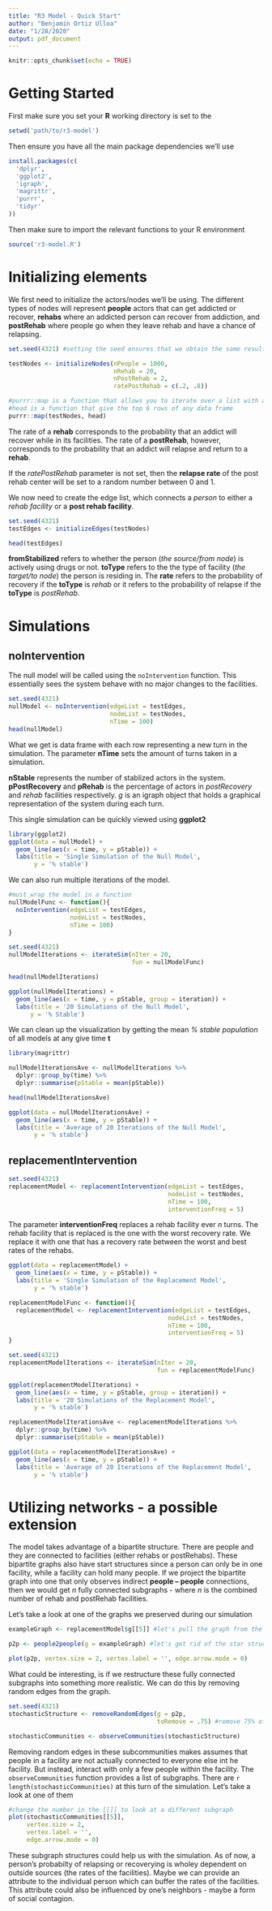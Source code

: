 ```yaml
---
title: "R3 Model - Quick Start"
author: "Benjamin Ortiz Ulloa"
date: "1/28/2020"
output: pdf_document
---
```


```r
knitr::opts_chunk$set(echo = TRUE)
```

# Getting Started

First make sure you set your **R** working directory is set to the 

```r
setwd('path/to/r3-model')
```

Then ensure you have all the main package dependencies we'll use

```r
install.packages(c(
  'dplyr',
  'ggplot2',
  'igraph',
  'magrittr',
  'purrr',
  'tidyr'
))
```

Then make sure to import the relevant functions to your R environment

```r
source('r3-model.R')
```

# Initializing elements

We first need to initialize the actors/nodes we'll be using. The different types of nodes will represent **people** actors that can get addicted or recover, **rehabs** where an addicted person can recover from addiction, and **postRehab** where people go when they leave rehab and have a chance of relapsing.

```r
set.seed(4321) #setting the seed ensures that we obtain the same results

testNodes <- initializeNodes(nPeople = 1000,
                             nRehab = 20,
                             nPostRehab = 2,
                             ratePostRehab = c(.2, .8))

#purrr::map is a function that allows you to iterate over a list with another fucntion
#head is a function that give the top 6 rows of any data frame
purrr::map(testNodes, head)
```

The rate of a **rehab** corresponds to the probability that an addict will recover while in its facilities. The rate of a **postRehab**, however, corresponds to the probability that an addict will relapse and return to a **rehab**.

If the *ratePostRehab* parameter is not set, then the **relapse rate** of the post rehab center will be set to a random number between 0 and 1. 

We now need to create the edge list, which connects a *person* to either a *rehab facility* or a **post rehab facility**.

```r
set.seed(4321)
testEdges <- initializeEdges(testNodes)

head(testEdges)
```

**fromStabilized** refers to whether the person (*the source/from node*) is actively using drugs or not. **toType** refers to the the type of facility (*the target/to node*) the person is residing in. The **rate** refers to the probability of recovery if the **toType** is *rehab* or it refers to the probability of relapse if the **toType** is *postRehab*.

# Simulations

## noIntervention

The null model will be called using the `noIntervention` function. This essentially sees the system behave with no major changes to the facilities. 

```r
set.seed(4321)
nullModel <- noIntervention(edgeList = testEdges, 
                            nodeList = testNodes, 
                            nTime = 100)
head(nullModel)
```

What we get is data frame with each row representing a new turn in the simulation. The parameter **nTime** sets the amount of turns taken in a simulation. 

**nStable** represents the number of stablized actors in the system. **pPostRecovery** and **pRehab** is the percentage of actors in *postRecovery* and *rehab* facilities respectively. *g* is an igraph object that holds a graphical representation of the system during each turn. 

This single simulation can be quickly viewed using **ggplot2**

```r
library(ggplot2)
ggplot(data = nullModel) +
  geom_line(aes(x = time, y = pStable)) +
  labs(title = 'Single Simulation of the Null Model',
       y = '% stable')
```

We can also run multiple iterations of the model.

```r
#must wrap the model in a function
nullModelFunc <- function(){
  noIntervention(edgeList = testEdges,
                 nodeList = testNodes,
                 nTime = 100)
}

set.seed(4321)
nullModelIterations <- iterateSim(nIter = 20,
                                  fun = nullModelFunc)

head(nullModelIterations)
```

```r
ggplot(nullModelIterations) +
  geom_line(aes(x = time, y = pStable, group = iteration)) +
  labs(title = '20 Simulations of the Null Model',
      y = '% Stable')
```

We can clean up the visualization by getting the mean *% stable population* of all models at any give time **t**

```r
library(magrittr)

nullModelIterationsAve <- nullModelIterations %>%
  dplyr::group_by(time) %>%
  dplyr::summarise(pStable = mean(pStable)) 

head(nullModelIterationsAve)
```

```r
ggplot(data = nullModelIterationsAve) +
  geom_line(aes(x = time, y = pStable)) +
  labs(title = 'Average of 20 Iterations of the Null Model',
       y = '% stable')
```


## replacementIntervention

```r
set.seed(4321)
replacementModel <- replacementIntervention(edgeList = testEdges, 
                                            nodeList = testNodes, 
                                            nTime = 100,
                                            interventionFreq = 5)
```

The parameter **interventionFreq** replaces a rehab facility ever *n* turns. The rehab facility that is replaced is the one with the worst recovery rate. We replace it with one that has a recovery rate between the worst and best rates of the rehabs.

```r
ggplot(data = replacementModel) +
  geom_line(aes(x = time, y = pStable)) +
  labs(title = 'Single Simulation of the Replacement Model',
       y = '% stable')
```

```r
replacementModelFunc <- function(){
  replacementModel <- replacementIntervention(edgeList = testEdges, 
                                            nodeList = testNodes, 
                                            nTime = 100,
                                            interventionFreq = 5)
}

set.seed(4321)
replacementModelIterations <- iterateSim(nIter = 20,
                                         fun = replacementModelFunc)
```

```r
ggplot(replacementModelIterations) +
  geom_line(aes(x = time, y = pStable, group = iteration)) +
  labs(title = '20 Simulations of the Replacement Model',
       y = '% stable')
```

```r
replacementModelIterationsAve <- replacementModelIterations %>%
  dplyr::group_by(time) %>%
  dplyr::summarise(pStable = mean(pStable)) 

ggplot(data = replacementModelIterationsAve) +
  geom_line(aes(x = time, y = pStable)) +
  labs(title = 'Average of 20 Iterations of the Replacement Model',
       y = '% stable')
```

# Utilizing networks - a possible extension

The model takes advantage of a bipartite structure. There are people and they are connected to facilities (either rehabs or postRehabs). These bipartite graphs also have start structures since a person can only be in one facility, while a facility can hold many people. If we project the bipartite graph into one that only observes indirect **people -- people** connections, then we would get *n* fully connected subgraphs - where *n* is the combined number of rehab and postRehab facilities. 

Let's take a look at one of the graphs we preserved during our simulation

```r
exampleGraph <- replacementModel$g[[5]] #let's pull the graph from the 5th turn 

p2p <- people2people(g = exampleGraph) #let's get rid of the star structure and make direct connections

plot(p2p, vertex.size = 2, vertex.label = '', edge.arrow.mode = 0)
```

What could be interesting, is if we restructure these fully connected subgraphs into something more realistic. We can do this by removing random edges from the graph.

```r
set.seed(4321)
stochasticStructure <- removeRandomEdges(g = p2p,
                                         toRemove = .75) #remove 75% of edges

stochasticCommunities <- observeCommunities(stochasticStructure)
```

Removing random edges in these subcommunities makes assumes that people in a facility are not actually connected to everyone else int he facility. But instead, interact with only a few people within the facility. 
The `observeCommunities` function provides a list of subgraphs. There are `r length(stochasticCommunities)` at this turn of the simulation. Let's take a look at one of them

```r
#change the number in the [[]] to look at a different subgraph
plot(stochasticCommunities[[5]], 
     vertex.size = 2, 
     vertex.label = '', 
     edge.arrow.mode = 0)
```

These subgraph structures could help us with the simulation. As of now, a person's probabilty of relapsing or recoverying is wholey dependent on outside sources (the rates of the facilities). Maybe we can provide an attribute to the individual person which can buffer the rates of the facilities. This attribute could also be influenced by one's neighbors - maybe a form of social contagion. 
